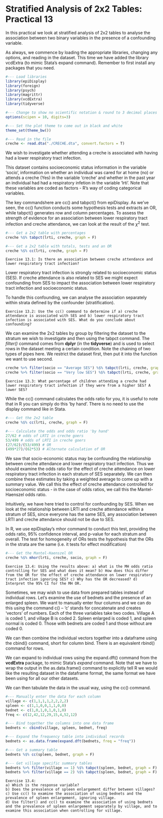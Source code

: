 
# Stratified Analysis of 2x2 Tables: Practical 13

In this practical we look at stratified analysis of 2x2 tables to analyse the association between two binary variables in the presence of a confounding variable.

As always, we commence by loading the appropriate libraries, changing any options, and reading in the dataset. This time we have added the library vcdExtra (to mimic Stata's expand command). Remember to first install any packages that you need.

```r
#--- Load libraries
library(epiDisplay)
library(foreign)
library(psych)
library(magrittr)
library(vcdExtra)
library(tidyverse)

#--- Change to show no scientific notation & round to 3 decimal places
options(scipen = 10, digits=3) 

#--- Set the plot theme to come out in black and white
theme_set(theme_bw())

#--- Read in the file
creche <- read.dta("./CRECHE.dta", convert.factors = T) 
```

We wish to investigate whether attending a creche is associated with having had a lower respiratory tract infection.

This dataset contains socioeconomic status information in the variable 'socio', information on whether an individual was cared for at home (no) or attends a creche (Yes) in the variable 'creche' and whether in the past year an individual had had a respiratory infetion in the variable 'lrti'. Note that these variables are coded as factors - R's way of coding categorical variables.

The key commandshere are cc() and tabpct() from epiDisplay. As we've seen, the cc() function conducts some hypothesis tests and extracts an OR, while tabpct() generates row and column percentages. To assess the strength of evidence for an association between lower respiratory tract infection and creche attendance, we can look at the result of the $\chi^2$ test.  

```r
#--- Get a 2x2 table with percentages
creche %$% tabpct(lrti, creche, graph = F)

#--- Get a 2x2 table with totals, tests and an OR
creche %$% cc(lrti, creche, graph = F)

```

```block2
Exercise 13.1: Is there an association between creche attendance and lower respiratory tract infection?
```

Lower respiratory tract infection is strongly related to socioeconomic status (SES). If creche attendance is also related to SES we might expect confounding from SES to impact the association between lower respiratory tract infection and socioeconomic status. 

To handle this confounding, we can analyse the association separately within strata defined by the confounder (stratification). 

```block2
Exercise 13.2: Use the cc() command to determine if a) creche attendance is associated with SES and b) lower respiratory tract infection is associated with SES. What do you conclude about confounding?
```

We can examine the 2x2 tables by group by filtering the dataset to the stratum we wish to investigate and then using the tabpct command. The _filter()_ command comes from **dplyr** (in the **tidyverse**) and is used to select rows in the dataset meeting a certain condition. Note the chaining of two types of pipes here. We restrict the dataset first, then put it into the function we want to use second. 

```r
creche %>% filter(socio == "Average SES") %$% tabpct(lrti, creche, graph = F)
creche %>% filter(socio == "Very low SES") %$% tabpct(lrti, creche, graph = F)
```

```block2
Exercise 13.3: What percentage of children attending a creche had lower respiratory tract infection if they were from a higher SES? A lower SES?
```

While the cc() command calculates the odds ratio for you, it is useful to note that in R you can simply do this 'by hand'. There is no need to use the display command like in Stata. 

```r
#--- Get the 2x2 table
creche %$% cc(lrti, creche, graph = F)

#--- Calculate the odds and odds ratio 'by hand'
27/62 # odds of LRTI in creche goers
53/499 # odds of LRTI in creche goers
(27/62)/(53/499) # OR
(499*27)/(62*53) # Alternate calculation of OR

```

We saw that socio-economic status may be confounding the relationship between creche attendance and lower respiratory tract infection. Thus we should examine the odds ratio for the effect of creche attendance on lower respiratory tract infection in each stratum of SES separately. We can then combine these estimates by taking a weighted average to come up with a summary value. We call this the effect of creche attendance controlled for socioeconomic status - in the case of odds ratios, we call this the Mantel-Haenszel odds ratio. 

Intuitively, we have here tried to control for confounding by SES. When we look at the relationship between LRTI and creche attendance within a stratum of SES, since everyone has the same SES, any association between LRTI and creche attendance should not be due to SES.

In R, we use epiDisplay's mhor command to conduct this test, providing the odds ratio, 95% confidence interval, and p-value for each stratum and overall. The test for homogeneity of ORs tests the hypothesis that the ORs in the strata are the same (i.e. it tests for effect modification)

```r
#--- Get the Mantel-Haenszel OR
creche %$% mhor(lrti, creche, socio, graph = F)
```

```block2
Exercise 13.4: Using the results above: a) what is the MH odds ratio controlling for SES and what does it mean? b) How does this differ from the OR for the effect of creche attendance on lower respiratory tract infection ignoring SES? c) Why has the OR decreased? d) Interpret the 95% CI for the MH OR.
```

Sometimes, we may wish to use data from prepared tables instead of individual rows. Let's examine the use of bednets and the presence of an enlarged spleen. We want to manually enter four columns and we can do this using the command c() -- 'c' stands for concatenate and creates 'vectors' of numbers. Each of the three variables take two codes. Village A is coded 1, and village B is coded 2. Spleen enlarged is coded 1, and spleen normal is coded 0. Those with bednets are coded 1 and those without are coded 0. 

We can then combine the individual vectors together into a dataframe using the cbind() command, short for column bind. There is an equivalent rbind() command for rows.

We can expand to individual rows using the expand.dft() command from the **vcdExtra** package, to mimic Stata's _expand_ command. Note that we have to wrap the output in the as.data.frame() command to explicitly tell R we would like the resulting dataset in the dataframe format, the same format we have been using for all our other datasets.

We can then tabulate the data in the usual way, using the cc() command.

```r
#--- Manually enter the data for each column
village <- c(1,1,1,1,2,2,2,2)
spleen <- c(1,1,0,0,1,1,0,0)
bednet <- c(1,0,1,0,1,0,1,0)
freq <- c(12,42,12,29,15,4,52,12)

#--- Bind together the columns into one data frame
bednets <- cbind(village, spleen, bednet, freq)

#--- Expand the frequency table into individual records
bednets <- as.data.frame(expand.dft(bednets, freq = "freq"))

#--- Get a summary table
bednets %$% cc(spleen, bednet, graph = F)

#--- Get village specific summary tables
bednets %>% filter(village == 1) %$% tabpct(spleen, bednet, graph = F)
bednets %>% filter(village == 2) %$% tabpct(spleen, bednet, graph = F)

```

```block2
Exercise 13.4: 
a) Which is the response variable?
b) Does the prevalence of spleen enlargement differ between villages?
c) Use cc() to examine the association of using bednets and the prevalence of spleen enlargement, ignoring village.
d) Use filter() and cc() to examine the association of using bednets and the prevalence of spleen enlargement separately by village, and to examine this association when controlling for village.
```